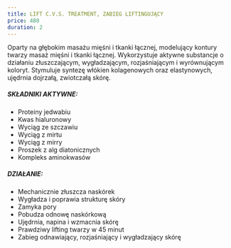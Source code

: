 ---
title: LIFT C.V.S. TREATMENT, ZABIEG LIFTINGUJĄCY
price: 480
duration: 2
---

Oparty na głębokim masażu mięśni i tkanki łącznej, modelujący kontury twarzy masaż
mięśni i tkanki łącznej. Wykorzystuje aktywne substancje o działaniu
złuszczającym, wygładzającym, rozjaśniającym i wyrównującym koloryt. Stymuluje
syntezę włókien kolagenowych oraz elastynowych, ujędrnia dojrzałą, zwiotczałą
skórę.

##### SKŁADNIKI AKTYWNE:

- Proteiny jedwabiu
- Kwas hialuronowy
- Wyciąg ze szczawiu
- Wyciąg z mirtu
- Wyciąg z mirry
- Proszek z alg diatonicznych
- Kompleks aminokwasów

##### DZIAŁANIE:

- Mechanicznie złuszcza naskórek
- Wygładza i poprawia strukturę skóry
- Zamyka pory
- Pobudza odnowę naskórkową
- Ujędrnia, napina i wzmacnia skórę
- Prawdziwy lifting twarzy w 45 minut
- Zabieg odnawiający, rozjaśniający i wygładzający skórę
